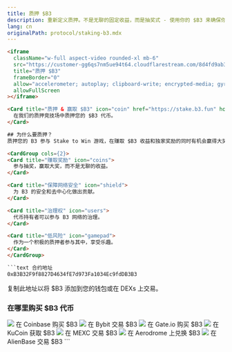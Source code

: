 ```yaml
---
title: 质押 $B3
description: 重新定义质押。不是无聊的固定收益，而是抽奖式 - 使用你的 $B3 来确保你在基于机会的游戏中的质押份额，你可以赢得大奖。
lang: cn
originalPath: protocol/staking-b3.mdx
---
```

```html
<iframe
  className="w-full aspect-video rounded-xl mb-6"
  src="https://customer-gg6qs7nm5ue94t64.cloudflarestream.com/8d4fd9ab30d1002e5856a931a7e7dd05/iframe?muted=true&loop=true&autoplay=true&poster=https%3A%2F%2Fcustomer-gg6qs7nm5ue94t64.cloudflarestream.com%2F8d4fd9ab30d1002e5856a931a7e7dd05%2Fthumbnails%2Fthumbnail.jpg%3Ftime%3D%26height%3D600"
  title="质押 $B3"
  frameBorder="0"
  allow="accelerometer; autoplay; clipboard-write; encrypted-media; gyroscope; picture-in-picture"
  allowFullScreen
></iframe>

<Card title="质押 & 赢取 $B3" icon="coin" href="https://stake.b3.fun" horizontal>
  在我们的质押竞技场中质押您的 $B3 代币。
</Card>

## 为什么要质押？
质押您的 B3 参与 Stake to Win 游戏，在赚取 $B3 收益和独家奖励的同时有机会赢得大奖。

<CardGroup cols={2}>
<Card title="赚取奖励" icon="coins">
  参与抽奖，赢取大奖，而不是无聊的收益。
</Card>

<Card title="保障网络安全" icon="shield">
  为 B3 的安全和去中心化做出贡献。
</Card>

<Card title="治理权" icon="users">
  代币持有者可以参与 B3 网络的治理。
</Card>

<Card title="低风险" icon="gamepad">
  作为一个积极的质押者参与其中，享受乐趣。
</Card>
</CardGroup>

```text 合约地址
0xB3B32F9f8827D4634fE7d973Fa1034Ec9fdDB3B3
```
复制此地址以将 $B3 添加到您的钱包或在 DEXs 上交易。


### 在哪里购买 $B3 代币

<CardGroup cols={3}>
  <Card title="Coinbase" href="https://www.coinbase.com/price/b3-base" horizontal>
    <img src="/images/coinbase-logo.svg" className="w-full bg-black aspect-video object-contain rounded-lg p-2 my-3" />
    在 Coinbase 购买 $B3
  </Card>

  <Card title="Bybit" href="https://www.bybit.com/en/trade/spot/B3/USDT" horizontal>
    <img src="/images/bybit-logo.svg" className="w-full bg-black aspect-video object-contain rounded-lg p-2 my-3" />
    在 Bybit 交易 $B3
  </Card>

  <Card title="Gate.io" href="https://www.gate.io/trade/B3_USDT" horizontal>
    <img src="/images/gateio-logo.svg" className="w-full bg-black aspect-video object-contain rounded-lg p-2 my-3" />
    在 Gate.io 购买 $B3
  </Card>

  <Card title="KuCoin" href="https://trade.kucoin.com/B3-USDT?utm_source=community_partner_info" horizontal>
    <img src="/images/kucoin-logo.avif" className="w-full bg-black aspect-video object-contain rounded-lg p-2 my-3" />
    在 KuCoin 获取 $B3
  </Card>

  <Card title="MEXC" href="https://www.mexc.com/exchange/B3_USDT" horizontal>
    <img src="/images/mexc-logo.svg" className="w-full bg-black aspect-video object-contain rounded-lg p-2 my-3" />
    在 MEXC 交易 $B3
  </Card>

  <Card title="Aerodrome" href="https://aerodrome.finance/swap?from=eth&to=0xb3b32f9f8827d4634fe7d973fa1034ec9fddb3b3&chain0=8453&chain1=8453" horizontal>
    <img src="/images/aerodrome-logo.svg" className="w-full bg-black aspect-video object-contain rounded-lg p-2 my-3" />
    在 Aerodrome 上兑换 $B3
  </Card>

  <Card title="AlienBase" href="https://app.alienbase.xyz/?outputCurrency=0xB3B32F9f8827D4634fE7d973Fa1034Ec9fddb3B3&chainId=8453" horizontal>
    <img src="/images/alienbase-logo.svg" className="w-full bg-black aspect-video object-contain rounded-lg p-2 my-3" />
    在 AlienBase 交易 $B3
  </Card>
</CardGroup>
```
